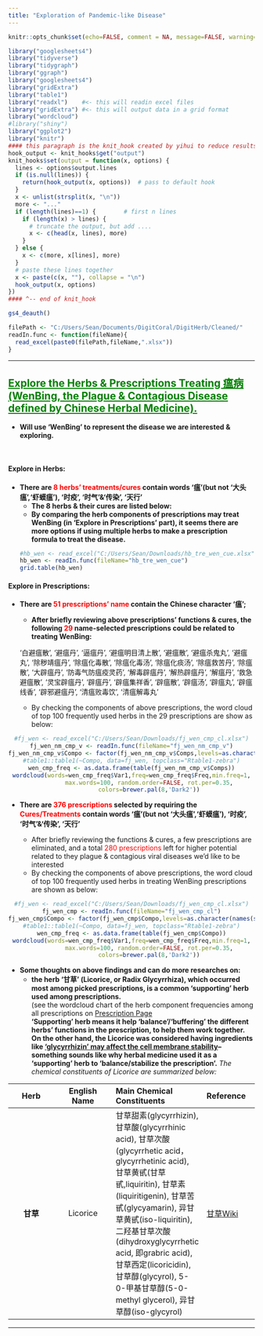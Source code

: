 ```yaml
---
title: "Exploration of Pandemic-like Disease"
---
```


```r
knitr::opts_chunk$set(echo=FALSE, comment = NA, message=FALSE, warning=FALSE) #<--this will remove comments, messages, & warnings
```

```r
library("googlesheets4")
library("tidyverse")
library("tidygraph")
library("ggraph")
library("googlesheets4")
library("gridExtra")
library("table1")
library("readxl")    #<- this will readin excel files
library("gridExtra") #<- this will output data in a grid format
library("wordcloud")
#library("shiny")
library("ggplot2")
library("knitr")
#### this paragraph is the knit_hook created by yihui to reduce results lines
hook_output <- knit_hooks$get("output")
knit_hooks$set(output = function(x, options) {
  lines <- options$output.lines
  if (is.null(lines)) {
    return(hook_output(x, options))  # pass to default hook
  }
  x <- unlist(strsplit(x, "\n"))
  more <- "..."
  if (length(lines)==1) {        # first n lines
    if (length(x) > lines) {
      # truncate the output, but add ....
      x <- c(head(x, lines), more)
    }
  } else {
    x <- c(more, x[lines], more)
  }
  # paste these lines together
  x <- paste(c(x, ""), collapse = "\n")
  hook_output(x, options)
})
#### ^-- end of knit_hook

gs4_deauth()

filePath <- "C:/Users/Sean/Documents/DigitCoral/DigitHerb/Cleaned/"
readIn.func <- function(fileName){
  read_excel(paste0(filePath,fileName,".xlsx"))
}
```

---

## <span style="text-decoration:underline;color:green">**Explore the Herbs & Prescriptions Treating 瘟病 (WenBing, the Plague & Contagious Disease defined by Chinese Herbal Medicine).** </span>

- **Will use 'WenBing' to represent the disease we are interested & exploring.**

<br>

#### **Explore in Herbs:**

- **There are <span style="color:red;fond=bold">8 herbs' treatments/cures</span> contain words '瘟'(but not '大头瘟','虾蟆瘟'), '时疫', '时气'&'传染', '天行'**
  - **The 8 herbs & their cures are listed below:**
  - **By comparing the herb components of prescriptions may treat WenBing (in 'Explore in Prescriptions' part), it seems there are more options if using multiple herbs to make a prescription formula to treat the disease.**
<center>
```r
#hb_wen <- read_excel("C:/Users/Sean/Downloads/hb_tre_wen_cue.xlsx")
hb_wen <- readIn.func(fileName="hb_tre_wen_cue")
grid.table(hb_wen)
```
</center>

#### **Explore in Prescriptions:**

- **There are <span style="color:red;fond=bold">51 prescriptions' name</span> contain the Chinese character '瘟';**

  - **After briefly reviewing above prescriptions' functions & cures, the following <span style="color:red;fond=bold">29</span> name-selected prescriptions could be related to treating WenBing:**

  '白避瘟散', '避瘟丹', '逼瘟丹', '避瘟明目清上散', '避瘟散', '避瘟杀鬼丸', '避瘟丸', '除秽靖瘟丹', '除瘟化毒散', 
  '除瘟化毒汤', '除瘟化痰汤', '除瘟救苦丹', '除瘟散', '大辟瘟丹', '防毒气防瘟疫灵药', '解毒辟瘟丹', '解热辟瘟丹', 
  '解瘟丹', '救急避瘟散', '灵宝辟瘟丹', '辟瘟丹', '辟瘟集祥香', '辟瘟散', '辟瘟汤', '辟瘟丸', '辟瘟线香', '辟邪避瘟丹', 
  '清瘟败毒饮', '清瘟解毒丸'
  - By checking the components of above prescriptions, the word cloud of top 100 frequently used herbs in the 29 prescriptions are show as below:
  
<center>
```r

#fj_wen <- read_excel("C:/Users/Sean/Downloads/fj_wen_cmp_cl.xlsx")
fj_wen_nm_cmp_v <- readIn.func(fileName="fj_wen_nm_cmp_v")
fj_wen_nm_cmp_v$Compo <- factor(fj_wen_nm_cmp_v$Comps,levels=as.character(names(sort(table(fj_wen_nm_cmp_v$Comps),decreasing=T))))
#table1::table1(~Compo, data=fj_wen, topclass="Rtable1-zebra")
wen_cmp_freq <- as.data.frame(table(fj_wen_nm_cmp_v$Comps))
wordcloud(words=wen_cmp_freq$Var1,freq=wen_cmp_freq$Freq,min.freq=1,
          max.words=100, random.order=FALSE, rot.per=0.35,
          colors=brewer.pal(8,'Dark2'))
```
</center>
  
- **There are <span style="color:red;fond=bold">376 prescriptions</span> selected by requiring the <span style="color:red;fond=bold">Cures/Treatments</span> contain words '瘟'(but not '大头瘟','虾蟆瘟'), '时疫', '时气'&'传染', '天行'**

  - After briefly reviewing the functions & cures, a few prescriptions are eliminated, and a total <span style="color:red;fond=bold">280 prescriptions</span> left for higher potential related to they plague & contagious viral diseases we'd like to be interested
  - By checking the components of above prescriptions, the word cloud of top 100 frequently used herbs in treating WenBing prescriptions are shown as below:

<center>
```r

#fj_wen <- read_excel("C:/Users/Sean/Downloads/fj_wen_cmp_cl.xlsx")
fj_wen_cmp <- readIn.func(fileName="fj_wen_cmp_cl")
fj_wen_cmp$Compo <- factor(fj_wen_cmp$Compo,levels=as.character(names(sort(table(fj_wen_cmp$Compo),decreasing=T))))
#table1::table1(~Compo, data=fj_wen, topclass="Rtable1-zebra")
wen_cmp_freq <- as.data.frame(table(fj_wen_cmp$Compo))
wordcloud(words=wen_cmp_freq$Var1,freq=wen_cmp_freq$Freq,min.freq=1,
          max.words=100, random.order=FALSE, rot.per=0.35,
          colors=brewer.pal(8,'Dark2'))
```
</center>

- **Some thoughts on above findings and can do more researches on:**
  - **the herb '甘草' (Licorice, or Radix Glycyrrhiza), which occurred most among picked prescriptions, is a common 'supporting' herb used among prescriptions.** <br>
    (see the wordcloud chart of the herb component frequencies among all prescriptions on [Prescription Page](https://digitherb.github.io/prescri.html) <br>
    **'Supporting' herb means it help 'balance'/'buffering' the different herbs' functions in the prescription, to help them work together.** <br>
    **On the other hand, the Licorice was considered having ingredients like ['glycyrrhizin' may affect the cell membrane stability](https://pubmed.ncbi.nlm.nih.gov/24870200/)--something sounds like why herbal medicine used it as a 'supporting' herb to 'balance/stabilize the prescription'.**
    *The chemical constituents of Licorice are summarized below:*

| **Herb** | **English Name** | **Main Chemical Constituents** | **Reference** |
| :--: | :---: | :---- | :--- |
| **甘草** | Licorice | 甘草甜素(glycyrrhizin), 甘草酸(glycyrrhinic acid), 甘草次酸(glycyrrhetic acid，glycyrrhetinic acid), 甘草黄甙(甘草甙,liquiritin), 甘草素(liquiritigenin), 甘草苦甙(glycyamarin), 异甘草黄甙(iso-liquiritin), 二羟基甘草次酸(dihydroxyglycyrrhetic acid, 即grabric acid), 甘草西定(licoricidin), 甘草醇(glycyrol), 5-0-甲基甘草醇(5-0-methyl glycerol), 异甘草醇(iso-glycyrol) | [甘草Wiki](https://zh.wikipedia.org/wiki/%E7%94%98%E8%8D%89) |

---


